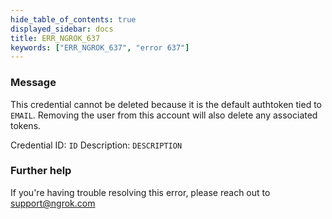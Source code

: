 ```yaml
---
hide_table_of_contents: true
displayed_sidebar: docs
title: ERR_NGROK_637
keywords: ["ERR_NGROK_637", "error 637"]
---
```


### Message

This credential cannot be deleted because it is the default authtoken tied to `EMAIL`. Removing the user from this account will also delete any associated tokens.

Credential ID: `ID`
Description: `DESCRIPTION`

### Further help

If you're having trouble resolving this error, please reach out to [support@ngrok.com](mailto:support@ngrok.com?subject=Help%20with%20ERR_NGROK_637)
